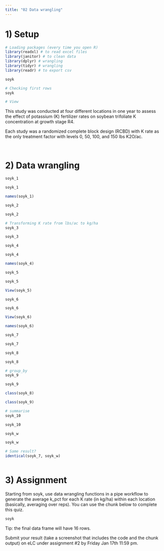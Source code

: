```yaml
---
title: "02 Data wrangling"
---
```


# 1) Setup  

```r
# Loading packages (every time you open R)
library(readxl) # to read excel files
library(janitor) # to clean data
library(dplyr) # wrangling
library(tidyr) # wrangling
library(readr) # to export csv

```


```r
soyk 

# Checking first rows
soyk

# View

```

This study was conducted at four different locations in one year to assess the effect of potassium (K) fertilizer rates on soybean trifoliate K concentration at growth stage R4.  

Each study was a randomized complete block design (RCBD) with K rate as the only treatment factor with levels 0, 50, 100, and 150 lbs K2O/ac.

```r

```

```r

```

# 2) Data wrangling  
```r
soyk_1 

soyk_1
```


```r
names(soyk_1)

soyk_2 

soyk_2
```

```r
# Transforming K rate from lbs/ac to kg/ha
soyk_3  

soyk_3
```

```r
soyk_4 

soyk_4

```

```r
names(soyk_4)

soyk_5 

soyk_5

View(soyk_5)
```

```r
soyk_6 

soyk_6

View(soyk_6)
```

```r
names(soyk_6)

soyk_7 

soyk_7
```

```r
soyk_8 

soyk_8
```

```r
# group_by
soyk_9 

soyk_9

class(soyk_8)

class(soyk_9)

# summarise
soyk_10 

soyk_10
```

```r
soyk_w 

soyk_w


```

```r
# Same result?
identical(soyk_7, soyk_w)

```

```r


```

# 3) Assignment   
Starting from soyk, use data wrangling functions in a pipe workflow to generate the average k_pct for each K rate (in kg/ha) within each location (basically, averaging over reps). You can use the chunk below to complete this quiz.

```r
soyk 
```


Tip: the final data frame will have 16 rows.

Submit your result (take a screenshot that includes the code and the chunk output) on eLC under assignment #2 by Friday Jan 17th 11:59 pm.



